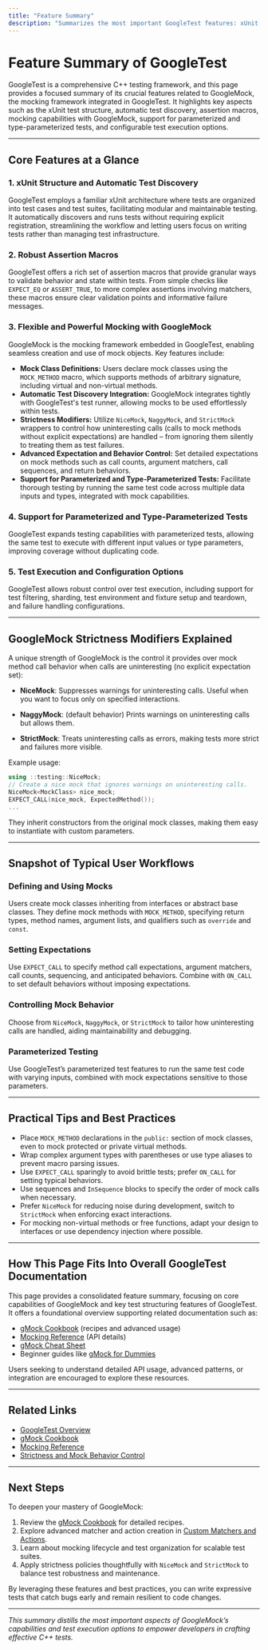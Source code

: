 ```yaml
---
title: "Feature Summary"
description: "Summarizes the most important GoogleTest features: xUnit structure, automatic test discovery, robust assertion macros, flexible mocking (GoogleMock), support for parameterized and type-parameterized tests, and test execution options."
---
```


# Feature Summary of GoogleTest

GoogleTest is a comprehensive C++ testing framework, and this page provides a focused summary of its crucial features related to GoogleMock, the mocking framework integrated in GoogleTest. It highlights key aspects such as the xUnit test structure, automatic test discovery, assertion macros, mocking capabilities with GoogleMock, support for parameterized and type-parameterized tests, and configurable test execution options.

---

## Core Features at a Glance

### 1. xUnit Structure and Automatic Test Discovery
GoogleTest employs a familiar xUnit architecture where tests are organized into test cases and test suites, facilitating modular and maintainable testing. It automatically discovers and runs tests without requiring explicit registration, streamlining the workflow and letting users focus on writing tests rather than managing test infrastructure.

### 2. Robust Assertion Macros
GoogleTest offers a rich set of assertion macros that provide granular ways to validate behavior and state within tests. From simple checks like `EXPECT_EQ` or `ASSERT_TRUE`, to more complex assertions involving matchers, these macros ensure clear validation points and informative failure messages.

### 3. Flexible and Powerful Mocking with GoogleMock
GoogleMock is the mocking framework embedded in GoogleTest, enabling seamless creation and use of mock objects. Key features include:

- **Mock Class Definitions:** Users declare mock classes using the `MOCK_METHOD` macro, which supports methods of arbitrary signature, including virtual and non-virtual methods.
- **Automatic Test Discovery Integration:** GoogleMock integrates tightly with GoogleTest's test runner, allowing mocks to be used effortlessly within tests.
- **Strictness Modifiers:** Utilize `NiceMock`, `NaggyMock`, and `StrictMock` wrappers to control how uninteresting calls (calls to mock methods without explicit expectations) are handled – from ignoring them silently to treating them as test failures.
- **Advanced Expectation and Behavior Control:** Set detailed expectations on mock methods such as call counts, argument matchers, call sequences, and return behaviors.
- **Support for Parameterized and Type-Parameterized Tests:** Facilitate thorough testing by running the same test code across multiple data inputs and types, integrated with mock capabilities.

### 4. Support for Parameterized and Type-Parameterized Tests
GoogleTest expands testing capabilities with parameterized tests, allowing the same test to execute with different input values or type parameters, improving coverage without duplicating code.

### 5. Test Execution and Configuration Options
GoogleTest allows robust control over test execution, including support for test filtering, sharding, test environment and fixture setup and teardown, and failure handling configurations.

---

## GoogleMock Strictness Modifiers Explained

A unique strength of GoogleMock is the control it provides over mock method call behavior when calls are uninteresting (no explicit expectation set):

- **NiceMock**: Suppresses warnings for uninteresting calls. Useful when you want to focus only on specified interactions.

- **NaggyMock**: (default behavior) Prints warnings on uninteresting calls but allows them.

- **StrictMock**: Treats uninteresting calls as errors, making tests more strict and failures more visible.

Example usage:

```cpp
using ::testing::NiceMock;
// Create a nice mock that ignores warnings on uninteresting calls.
NiceMock<MockClass> nice_mock;
EXPECT_CALL(nice_mock, ExpectedMethod());
...
```

They inherit constructors from the original mock classes, making them easy to instantiate with custom parameters.

---

## Snapshot of Typical User Workflows

### Defining and Using Mocks
Users create mock classes inheriting from interfaces or abstract base classes. They define mock methods with `MOCK_METHOD`, specifying return types, method names, argument lists, and qualifiers such as `override` and `const`.

### Setting Expectations
Use `EXPECT_CALL` to specify method call expectations, argument matchers, call counts, sequencing, and anticipated behaviors. Combine with `ON_CALL` to set default behaviors without imposing expectations.

### Controlling Mock Behavior
Choose from `NiceMock`, `NaggyMock`, or `StrictMock` to tailor how uninteresting calls are handled, aiding maintainability and debugging.

### Parameterized Testing
Use GoogleTest’s parameterized test features to run the same test code with varying inputs, combined with mock expectations sensitive to those parameters.

---

## Practical Tips and Best Practices

- Place `MOCK_METHOD` declarations in the `public:` section of mock classes, even to mock protected or private virtual methods.
- Wrap complex argument types with parentheses or use type aliases to prevent macro parsing issues.
- Use `EXPECT_CALL` sparingly to avoid brittle tests; prefer `ON_CALL` for setting typical behaviors.
- Use sequences and `InSequence` blocks to specify the order of mock calls when necessary.
- Prefer `NiceMock` for reducing noise during development, switch to `StrictMock` when enforcing exact interactions.
- For mocking non-virtual methods or free functions, adapt your design to interfaces or use dependency injection where possible.

---

## How This Page Fits Into Overall GoogleTest Documentation

This page provides a consolidated feature summary, focusing on core capabilities of GoogleMock and key test structuring features of GoogleTest. It offers a foundational overview supporting related documentation such as:

- [gMock Cookbook](https://google.github.io/googletest/gmock_cook_book.html) (recipes and advanced usage)
- [Mocking Reference](https://google.github.io/googletest/reference/mocking.html) (API details)
- [gMock Cheat Sheet](https://google.github.io/googletest/gmock_cheat_sheet.html)
- Beginner guides like [gMock for Dummies](https://google.github.io/googletest/gmock_for_dummies.html)

Users seeking to understand detailed API usage, advanced patterns, or integration are encouraged to explore these resources.

---

## Related Links

- [GoogleTest Overview](https://google.github.io/googletest/)
- [gMock Cookbook](https://google.github.io/googletest/gmock_cook_book.html)
- [Mocking Reference](https://google.github.io/googletest/reference/mocking.html)
- [Strictness and Mock Behavior Control](https://google.github.io/googletest/concepts/mock-behaviors-extensibility/strictness-customization.html)

---

## Next Steps

To deepen your mastery of GoogleMock:

1. Review the [gMock Cookbook](https://google.github.io/googletest/gmock_cook_book.html) for detailed recipes.
2. Explore advanced matcher and action creation in [Custom Matchers and Actions](https://google.github.io/googletest/guides/advanced-usage/custom-matchers-actions.html).
3. Learn about mocking lifecycle and test organization for scalable test suites.
4. Apply strictness policies thoughtfully with `NiceMock` and `StrictMock` to balance test robustness and maintenance.

By leveraging these features and best practices, you can write expressive tests that catch bugs early and remain resilient to code changes.

---

*This summary distills the most important aspects of GoogleMock’s capabilities and test execution options to empower developers in crafting effective C++ tests.*